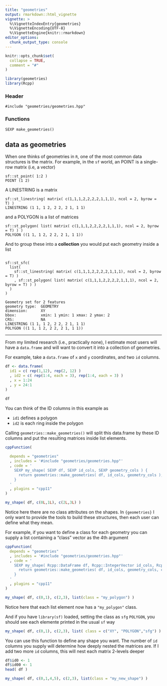 ```yaml
---
title: "geometries"
output: rmarkdown::html_vignette
vignette: >
  %\VignetteIndexEntry{geometries}
  %\VignetteEncoding{UTF-8}
  %\VignetteEngine{knitr::rmarkdown}
editor_options: 
  chunk_output_type: console
---
```


```r
knitr::opts_chunk$set(
  collapse = TRUE,
  comment = "#"
)
```

```r
library(geometries)
library(Rcpp)
```


### Header

```
#include "geometries/geometries.hpp"
```

### Functions

```
SEXP make_geometries()
```

## data as geometries

When one thinks of geometries in `R`, one of the most common data structures is the matrix. For example, in the `sf` world, an POINT is a single-row matrix (i.e, a vector)


```
sf::st_point( 1:2 )
POINT (1 2)
```

A LINESTRING is a matrix

```
sf::st_linestring( matrix( c(1,1,1,2,2,2,2,1,1,1), ncol = 2, byrow = T) )
LINESTRING (1 1, 1 2, 2 2, 2 1, 1 1)
```

and a POLYGON is a list of matrices


```
sf::st_polygon( list( matrix( c(1,1,1,2,2,2,2,1,1,1), ncol = 2, byrow = T) ) )
POLYGON ((1 1, 1 2, 2 2, 2 1, 1 1))
```

And to group these into a **collection** you would put each geometry inside a list

```

sf::st_sfc(
  list(
    sf::st_linestring( matrix( c(1,1,1,2,2,2,2,1,1,1), ncol = 2, byrow = T) )
    , sf::st_polygon( list( matrix( c(1,1,1,2,2,2,2,1,1,1), ncol = 2, byrow = T) ) )
  )
)

Geometry set for 2 features 
geometry type:  GEOMETRY
dimension:      XY
bbox:           xmin: 1 ymin: 1 xmax: 2 ymax: 2
CRS:            NA
LINESTRING (1 1, 1 2, 2 2, 2 1, 1 1)
POLYGON ((1 1, 1 2, 2 2, 2 1, 1 1))
```


---


From my limited research (i.e., practically none), I estimate most users will have a `data.frame` and will want to convert it into a collection of geometries. 

For example, take a `data.frame` of `x` and `y` coordinates, and two `id` columns. 


```r

df <- data.frame(
  id1 = c( rep(1,12), rep(2, 12) )
  , id2 = c( rep(1:4, each = 3), rep(1:4, each = 3) )
  , x = 1:24
  , y = 24:1
)

df

```

You can think of the ID columns in this example as

- `id1` defines a polygon
- `id2` is each ring inside the polygon

Calling `geometries::make_geometries()` will split this data.frame by these ID columns and put the resulting matrices inside list elements.

```r
cppFunction(
  
  depends = "geometries"
  , includes = '#include "geometries/geometries.hpp"'
  , code = '
    SEXP my_shape( SEXP df, SEXP id_cols, SEXP geometry_cols ) {
      return geometries::make_geometries( df, id_cols, geometry_cols );
    }
  '
  , plugins = "cpp11"
)

my_shape( df, c(0L,1L), c(2L,3L) )
```

Notice here there are no class attributes on the shapes. In `{geometries}` I only want to provide the tools to build these structures, then each user can define what they mean.

For example, if you want to define a class for each geometry you can supply a list containing a "class" vector as the 4th argument

```r

cppFunction(
  depends = "geometries"
  , includes = '#include "geometries/geometries.hpp"'
  , code = '
    SEXP my_shape( Rcpp::DataFrame df, Rcpp::IntegerVector id_cols, Rcpp::IntegerVector geometry_cols, Rcpp::List class_attributes ) {
      return geometries::make_geometries( df, id_cols, geometry_cols, class_attributes );
    }
  '
  , plugins = "cpp11"
)

my_shape( df, c(0,1), c(2,3), list(class = "my_polygon") )

```

Notice here that each list element now has a `"my_polygon"` class.

And if you have `library(sf)` loaded, setting the class as `sfg` `POLYGON`, you should see each elemente printed in the usual `sf` way

```r

my_shape( df, c(0,1), c(2,3), list( class = c("XY", "POLYGON","sfg") ) )

```

You can use this function to define any shape you want. The number of `id` columns you supply will determine how deeply nested the matrices are. If I add two more `id` columns, this will nest each matrix 2-levels deeper


```r

df$id0 <- 1
df$id00 <- 1
head( df ) 

my_shape( df, c(0,1,4,5), c(2,3), list(class = "my_new_shape") )

```



